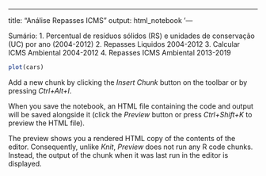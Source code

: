 ---
title: "Análise Repasses ICMS"
output: html_notebook
'---

Sumário:
  1. Percentual de resíduos sólidos (RS) e unidades de conservação (UC) por ano (2004-2012)
  2. Repasses Liquidos 2004-2012
  3. Calcular ICMS Ambiental 2004-2012
  4. Repasses ICMS Ambiental 2013-2019

```r
plot(cars)
```

Add a new chunk by clicking the *Insert Chunk* button on the toolbar or by pressing *Ctrl+Alt+I*.

When you save the notebook, an HTML file containing the code and output will be saved alongside it (click the *Preview* button or press *Ctrl+Shift+K* to preview the HTML file).

The preview shows you a rendered HTML copy of the contents of the editor. Consequently, unlike *Knit*, *Preview* does not run any R code chunks. Instead, the output of the chunk when it was last run in the editor is displayed.
